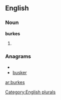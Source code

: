 ==English==

===Noun===
'''burkes'''

# {{plural of|[[burke]]}}

===Anagrams===
* {{alphagram|bekrsu}}
* [[busker#English|busker]]


[[Category:English plurals]]

[[ar:burkes]]